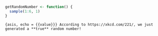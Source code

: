 ```r
getRandomNumber <- function() {
  sample(1:6, 1)
}
```

```{asis, echo = {{value}}}
According to https://xkcd.com/221/,
we just generated a **true** random number!
```

